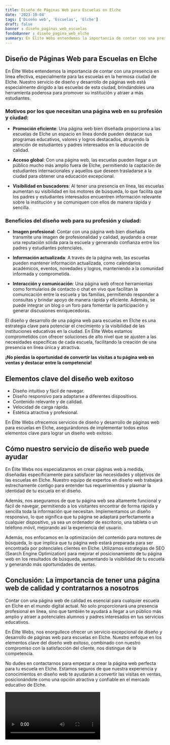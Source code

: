 ```yaml
---
title: Diseño de Páginas Web para Escuelas en Elche
date: '2023-10-04'
tags: ['Diseño web', 'Escuelas', 'Elche']
draft: false
banner : diseño_paginas_web_escuelas
fondoBanner : diseño_pagina_web_elche
summary: En Élite Webs entendemos la importancia de contar con una presencia en línea efectiva, especialmente para las escuelas en la hermosa ciudad de Elche. Nuestro servicio de diseño y desarrollo de páginas web está especialmente dirigido a las escuelas de esta ciudad, brindándoles una herramienta poderosa para promover su institución y atraer a más estudiantes.
---
```


## Diseño de Páginas Web para Escuelas en Elche

En Élite Webs entendemos la importancia de contar con una presencia en línea efectiva, especialmente para las escuelas en la hermosa ciudad de Elche. Nuestro servicio de diseño y desarrollo de páginas web está especialmente dirigido a las escuelas de esta ciudad, brindándoles una herramienta poderosa para promover su institución y atraer a más estudiantes.

### Motivos por los que necesitan una página web en su profesión y ciudad:

- **Promoción eficiente**: Una página web bien diseñada proporciona a las escuelas de Elche un espacio en línea donde pueden destacar sus programas educativos, valores y logros destacados, atrayendo la atención de estudiantes y padres interesados en la educación de calidad.

- **Acceso global**: Con una página web, las escuelas pueden llegar a un público mucho más amplio fuera de Elche, permitiendo la captación de estudiantes internacionales y aquellos que deseen trasladarse a la ciudad para obtener una educación excepcional.

- **Visibilidad en buscadores**: Al tener una presencia en línea, las escuelas aumentan su visibilidad en los motores de búsqueda, lo que facilita que los padres y estudiantes interesados encuentren información relevante sobre la institución y se comuniquen con ellos de manera rápida y sencilla.

### Beneficios del diseño web para su profesión y ciudad:

- **Imagen profesional**: Contar con una página web bien diseñada transmite una imagen de profesionalidad y calidad, ayudando a crear una reputación sólida para la escuela y generando confianza entre los padres y estudiantes potenciales.

- **Información actualizada**: A través de la página web, las escuelas pueden mantener información actualizada, como calendarios académicos, eventos, novedades y logros, manteniendo a la comunidad informada y comprometida.

- **Interacción y comunicación**: Una página web ofrece herramientas como formularios de contacto o chat en vivo que facilitan la comunicación entre la escuela y las familias, permitiendo responder a consultas y brindar apoyo de manera rápida y eficiente. Además, se puede integrar un blog o un foro para fomentar la participación y generar discusiones enriquecedoras.

El diseño y desarrollo de una página web para escuelas en Elche es una estrategia clave para potenciar el crecimiento y la visibilidad de las instituciones educativas en la ciudad. En Élite Webs estamos comprometidos con ofrecer soluciones de alto nivel que se ajusten a las necesidades específicas de cada escuela, facilitando la creación de una presencia en línea única y atractiva.

**¡No pierdas la oportunidad de convertir las visitas a tu página web en ventas y destacar entre la competencia!**

<GifSeo />

<Cta />

## Elementos clave del diseño web exitoso

- Diseño intuitivo y fácil de navegar.
- Diseño responsivo para adaptarse a diferentes dispositivos.
- Contenido relevante y de calidad.
- Velocidad de carga rápida.
- Estética atractiva y profesional.

En Élite Webs ofrecemos servicios de diseño y desarrollo de páginas web para escuelas en Elche, asegurándonos de implementar todos estos elementos clave para lograr un diseño web exitoso.

## Cómo nuestro servicio de diseño web puede ayudar

En Élite Webs nos especializamos en crear páginas web a medida, diseñadas específicamente para satisfacer las necesidades y objetivos de las escuelas en Elche. Nuestro equipo de expertos en diseño web trabajará estrechamente contigo para entender tus requerimientos y plasmar la identidad de tu escuela en el diseño.

Además, nos aseguramos de que tu página web sea altamente funcional y fácil de navegar, permitiendo a los visitantes encontrar de forma rápida y sencilla toda la información que necesitan. Implementamos un diseño responsivo, lo que significa que tu página se adaptará perfectamente a cualquier dispositivo, ya sea un ordenador de escritorio, una tableta o un teléfono móvil, mejorando así la experiencia del usuario.

Además, nos enfocamos en la optimización del contenido para motores de búsqueda, lo que implica que tu página web estará preparada para ser encontrada por potenciales clientes en Elche. Utilizamos estrategias de SEO (Search Engine Optimization) para mejorar el posicionamiento de tu página web en los resultados de búsqueda, aumentando la visibilidad de tu escuela y generando más oportunidades de ventas.

## Conclusión: La importancia de tener una página web de calidad y contratarnos a nosotros

Contar con una página web de calidad es esencial para cualquier escuela en Elche en el mundo digital actual. No solo proporcionará una presencia profesional en línea, sino que también te ayudará a llegar a un público más amplio y atraer a potenciales alumnos y padres interesados en tus servicios educativos.

En Élite Webs, nos enorgullece ofrecer un servicio excepcional de diseño y desarrollo de páginas web para escuelas en Elche. Nuestro enfoque en los elementos clave del diseño web exitoso, combinado con nuestro compromiso con la satisfacción del cliente, nos distingue de la competencia.

No dudes en contactarnos para empezar a crear la página web perfecta para tu escuela en Elche. Estamos seguros de que nuestra experiencia y conocimientos en diseño web te ayudarán a convertir las visitas en ventas, posicionándote como una opción atractiva y confiable en el mercado educativo de Elche.

<Video />

<CtaBot job='Escuelas' city='Elche'/>

<Gmaps query='Elche+españa+maps' />